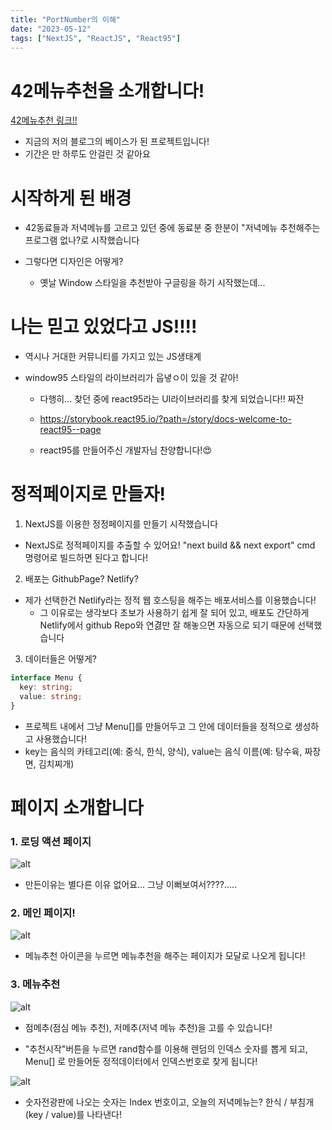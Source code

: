 ```yaml
---
title: "PortNumber의 이해"
date: "2023-05-12"
tags: ["NextJS", "ReactJS", "React95"]
---
```


# 42메뉴추천을 소개합니다!

[42메뉴추천 링크!!](https://42menurecommendation.netlify.app/)

- 지금의 저의 블로그의 베이스가 된 프로젝트입니다!
- 기간은 만 하루도 안걸린 것 같아요

# 시작하게 된 배경

- 42동료들과 저녁메뉴를 고르고 있던 중에 동료분 중 한분이 "저녁메뉴 추천해주는 프로그램 없나?로 시작했습니다

- 그렇다면 디자인은 어떻게?

  - 옛날 Window 스타일을 추천받아 구글링을 하기 시작했는데...

# 나는 믿고 있었다고 JS!!!!

- 역시나 거대한 커뮤니티를 가지고 있는 JS생태계
- window95 스타일의 라이브러리가 웁녛ㅇ이 있을 것 같아!

  - 다행히... 찾던 중에 react95라는 UI라이브러리를 찾게 되었습니다!! 짜잔
  - https://storybook.react95.io/?path=/story/docs-welcome-to-react95--page

  - react95를 만들어주신 개발자님 찬양합니다!😍

# 정적페이지로 만들자!

1. NextJS를 이용한 정정페이지를 만들기 시작했습니다

- NextJS로 정적페이지를 추출할 수 있어요! "next build && next export" cmd 명령어로 빌드하면 된다고 합니다!

2. 배포는 GithubPage? Netlify?

- 제가 선택한건 Netlify라는 정적 웹 호스팅을 해주는 배포서비스를 이용했습니다!
  - 그 이유로는 생각보다 초보가 사용하기 쉽게 잘 되어 있고, 배포도 간단하게 Netlify에서 github Repo와 연겷만 잘 해놓으면 자동으로 되기 때문에 선택했습니다

3. 데이터들은 어떻게?

```typescript
interface Menu {
  key: string;
  value: string;
}
```

- 프로젝트 내에서 그냥 Menu[]를 만들어두고 그 안에 데이터들을 정적으로 생성하고 사용했습니다!
- key는 음식의 카테고리(예: 중식, 한식, 양식), value는 음식 이름(예: 탕수육, 짜장면, 김치찌개)

# 페이지 소개합니다

### 1. 로딩 액션 페이지

![alt](https://user-images.githubusercontent.com/86397600/237934436-a7b84fda-7e27-458c-af65-8ae01921fd3f.png)

- 만든이유는 별다른 이유 없어요... 그냥 이뻐보여서????.....

### 2. 메인 페이지!

![alt](https://user-images.githubusercontent.com/86397600/237934384-da03b52a-59e0-4810-a23b-b78b11ace477.png)

- 메뉴추천 아이콘을 누르면 메뉴추천을 해주는 페이지가 모달로 나오게 됩니다!

### 3. 메뉴추천

![alt](https://user-images.githubusercontent.com/86397600/237934473-005dc1de-fc58-4099-ae3e-11fd28c453c4.png)

- 점메추(점심 메뉴 추천), 저메추(저녁 메뉴 추천)을 고를 수 있습니다!

- "추천시작"버튼을 누르면 rand함수를 이용해 렌덤의 인덱스 숫자를 뽑게 되고, Menu[] 로 만들어둔 정적데이터에서 인덱스번호로 찾게 됩니다!

![alt](https://user-images.githubusercontent.com/86397600/237934512-321cc7d5-ce57-4b31-b8d0-88089a17f6a4.png)

- 숫자전광판에 나오는 숫자는 Index 번호이고, 오늘의 저녁메뉴는? 한식 / 부침개 (key / value)를 나타낸다!
